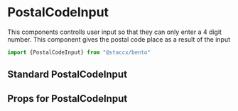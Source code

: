 
<Meta title="Components|Forms/Input/PostalCodeInput" component={PostalCodeInput}/>


# PostalCodeInput
This components controlls user input so that they can only enter a 4 digit number. This component gives the postal code place as a result of the input


```javascript
import {PostalCodeInput} from "@staccx/bento"
```


## Standard PostalCodeInput


<Preview>
  <Story name="Standard">
   <PostalCodeInput id="9852145" />
  </Story>
</Preview>



## Props for PostalCodeInput
<Props of={PostalCodeInput} />

